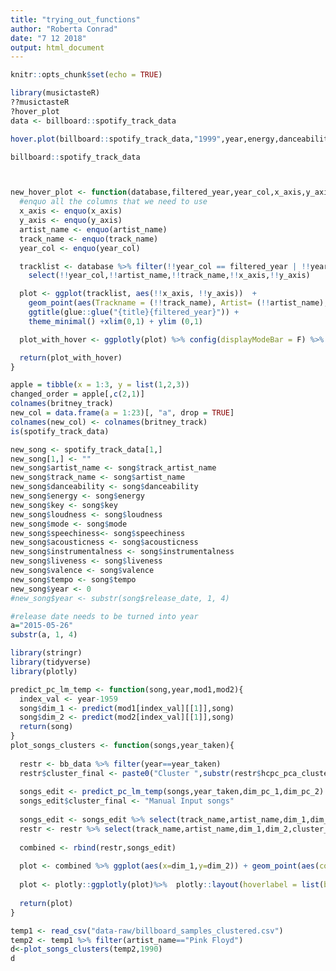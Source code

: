 ```yaml
---
title: "trying_out_functions"
author: "Roberta Conrad"
date: "7 12 2018"
output: html_document
---
```


```r
knitr::opts_chunk$set(echo = TRUE)
```


```r
library(musictasteR)
??musictasteR
?hover_plot
data <- billboard::spotify_track_data

hover.plot(billboard::spotify_track_data,"1999",year,energy,danceability,track_name,artist_name,"Charts")

billboard::spotify_track_data



new_hover_plot <- function(database,filtered_year,year_col,x_axis,y_axis,track_name = track_name, artist_name = artist_name,title="Billboard Top 100 musical charts of "){
  #enquo all the columns that we need to use
  x_axis <- enquo(x_axis)
  y_axis <- enquo(y_axis)
  artist_name <- enquo(artist_name)
  track_name <- enquo(track_name)
  year_col <- enquo(year_col)

  tracklist <- database %>% filter(!!year_col == filtered_year | !!year_col == "0" ) %>%
    select(!!year_col,!!artist_name,!!track_name,!!x_axis,!!y_axis)

  plot <- ggplot(tracklist, aes(!!x_axis, !!y_axis))  +
    geom_point(aes(Trackname = (!!track_name), Artist= (!!artist_name), size = 0.1),alpha = 1/2) +
    ggtitle(glue::glue("{title}{filtered_year}")) +
    theme_minimal() +xlim(0,1) + ylim (0,1)

  plot_with_hover <- ggplotly(plot) %>% config(displayModeBar = F) %>% layout(xaxis=list(fixedrange=TRUE)) %>% layout(yaxis=list(fixedrange=TRUE)) %>%  layout(hoverlabel = list(bgcolor = "white",font = list(family = "sans serif",size = 12, color = "black")))

  return(plot_with_hover)
}

```


```r
apple = tibble(x = 1:3, y = list(1,2,3))
changed_order = apple[,c(2,1)]
colnames(britney_track)
new_col = data.frame(a = 1:23)[, "a", drop = TRUE]
colnames(new_col) <- colnames(britney_track)
is(spotify_track_data)

new_song <- spotify_track_data[1,]
new_song[1,] <- ""
new_song$artist_name <- song$track_artist_name
new_song$track_name <- song$artist_name
new_song$danceability <- song$danceability
new_song$energy <- song$energy
new_song$key <- song$key
new_song$loudness <- song$loudness
new_song$mode <- song$mode
new_song$speechiness<- song$speechiness
new_song$acousticness <- song$acousticness
new_song$instrumentalness <- song$instrumentalness
new_song$liveness <- song$liveness
new_song$valence <- song$valence
new_song$tempo <- song$tempo
new_song$year <- 0
#new_song$year <- substr(song$release_date, 1, 4)

#release date needs to be turned into year
a="2015-05-26"
substr(a, 1, 4)
```



```r
library(stringr)
library(tidyverse)
library(plotly)
```

```r
predict_pc_lm_temp <- function(song,year,mod1,mod2){
  index_val <- year-1959
  song$dim_1 <- predict(mod1[index_val][[1]],song)
  song$dim_2 <- predict(mod2[index_val][[1]],song)
  return(song)
}
plot_songs_clusters <- function(songs,year_taken){
  
  restr <- bb_data %>% filter(year==year_taken)
  restr$cluster_final <- paste0("Cluster ",substr(restr$hcpc_pca_cluster,6,7))
  
  songs_edit <- predict_pc_lm_temp(songs,year_taken,dim_pc_1,dim_pc_2)
  songs_edit$cluster_final <- "Manual Input songs"
  
  songs_edit <- songs_edit %>% select(track_name,artist_name,dim_1,dim_2,cluster_final)
  restr <- restr %>% select(track_name,artist_name,dim_1,dim_2,cluster_final)
  
  combined <- rbind(restr,songs_edit)
  
  plot <- combined %>% ggplot(aes(x=dim_1,y=dim_2)) + geom_point(aes(col=cluster_final)) + scale_fill_manual(name="Clusters",values = c("Cluster 1"="#00b5ed","Cluster 2"="#f9776d","Cluster 3"="#a587ff","Manual Input songs"="#00c193")) +xlab("First Dimension")+ylab("Second Dimension")
  
  plot <- plotly::ggplotly(plot)%>%  plotly::layout(hoverlabel = list(bgcolor = "#ebebeb",font = list(family = "Arial", size = 12, color = "black"))) %>% plotly::config(displayModeBar = F)
  
  return(plot)
}
```

```r
temp1 <- read_csv("data-raw/billboard_samples_clustered.csv")
temp2 <- temp1 %>% filter(artist_name=="Pink Floyd")
d<-plot_songs_clusters(temp2,1990)
d
```






